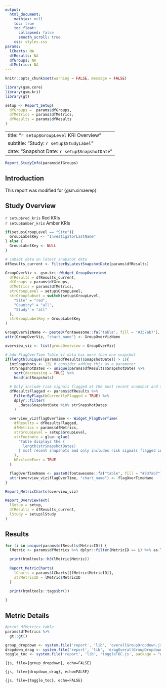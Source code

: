 ```yaml
---
output:
  html_document:
    mathjax: null
    toc: true
    toc_float:
      collapsed: false
      smooth_scroll: true
    css: styles.css
params:
  lCharts: NA
  dfResults: NA
  dfGroups: NA
  dfMetrics: NA
---
```


```r
knitr::opts_chunk$set(warning = FALSE, message = FALSE) 
```


```r
library(gsm.core)
library(gsm.kri)
library(gt)

setup <- Report_Setup(
  dfGroups =  params$dfGroups, 
  dfMetrics = params$dfMetrics, 
  dfResults = params$dfResults
)

```


---
title: "`r setup$GroupLevel` KRI Overview"
subtitle: "Study: `r setup$StudyLabel`"
date: "Snapshot Date: `r setup$SnapshotDate`"
--- 

::: {
    #overall-group-select
    .overall-group-select
    title="Selected group will be highlighted in all charts for all KRIs."
}
:::

```r
Report_StudyInfo(params$dfGroups)
```

## Introduction

This report was modified for {gsm.simaerep}

## Study Overview

::: flag-container
::: {.flag .flag-red}
<div> `r setup$red_kris` Red KRIs </div>
:::

::: {.flag .flag-amber}
<div> `r setup$amber_kris` Amber KRIs </div>
:::
:::

::: gsm-overview-table


```r
if(setup$GroupLevel == "Site"){ 
  GroupLabelKey <- "InvestigatorLastName"
} else { 
  GroupLabelKey <- NULL 
}  

# subset data on latest snapshot date
dfResults_current <- FilterByLatestSnapshotDate(params$dfResults)

GroupOverViz <- gsm.kri::Widget_GroupOverview(
  dfResults = dfResults_current,
  dfGroups = params$dfGroups,
  dfMetrics = params$dfMetrics,
  strGroupLevel = setup$GroupLevel,
  strGroupSubset = switch(setup$GroupLevel,
    "Site" = "red",
    "Country" = "all",
    "Study" = "all"
  ),
  strGroupLabelKey = GroupLabelKey
)

GroupOverVizName <- paste0(fontawesome::fa("table", fill = "#337ab7"), "  Group Overview")
attr(GroupOverViz, "chart_name") <- GroupOverVizName

overview_viz <- list(groupOverview = GroupOverViz)

# Add FlagOverTime Table if data has more than one snapshot
if(length(unique((params$dfResults)$SnapshotDate)) > 1){
  intSnapshots <- 12L # consider adding this as a parameter
  strSnapshotDates <- unique(params$dfResults$SnapshotDate) %>%
    sort(decreasing = TRUE) %>%
    head(intSnapshots)

  # Only include risk signals flagged at the most recent snapshot and the 12 most recent snapshots.
  dfResultsFlagged <- params$dfResults %>%
    FilterByFlags(bCurrentlyFlagged = TRUE) %>%
    dplyr::filter(
      .data$SnapshotDate %in% strSnapshotDates
    )

  overview_viz$flagOverTime <- Widget_FlagOverTime(
    dfResults = dfResultsFlagged,
    dfMetrics = params$dfMetrics,
    strGroupLevel = setup$GroupLevel,
    strFootnote = glue::glue(
      "Table displays the {
        length(strSnapshotDates)
      } most recent snapshots and only includes risk signals flagged in the most recent snapshot."
    ),
    bExcludeEver = TRUE
  )

  flagOverTimeName <- paste0(fontawesome::fa("table", fill = "#337ab7"), "  Flags Over Time")
  attr(overview_viz$flagOverTime, "chart_name") <- flagOverTimeName  
}

Report_MetricCharts(overview_viz)
```

:::

```r

Report_OverviewText(
  lSetup = setup,
  dfResults = dfResults_current,
  lStudy = setup$lStudy
)


```

## Results

```r

for (i in unique(params$dfResults$MetricID)) {
  lMetric <- params$dfMetrics %>% dplyr::filter(MetricID == i) %>% as.list

  print(htmltools::h3(lMetric$Metric))
  
  Report_MetricCharts(
    lCharts = params$lCharts[[lMetric$MetricID]],
    strMetricID = lMetric$MetricID
  )
  
  print(htmltools::tags$br())

}

```

## Metric Details
```r
#print dfMetrics table
params$dfMetrics %>%
  gt::gt()

```

```r
group_dropdown <- system.file('report', 'lib', 'overallGroupDropdown.js', package = "gsm.kri")
dropdown_drag <- system.file('report', 'lib', 'dragOverallGroupDropdown.js', package = "gsm.kri")
toggle_toc <- system.file('report', 'lib', 'toggleTOC.js', package = "gsm.kri")
```

```{js, file={group_dropdown}, echo=FALSE}
```

```{js, file={dropdown_drag}, echo=FALSE}
```

```{js, file={toggle_toc}, echo=FALSE}
```

